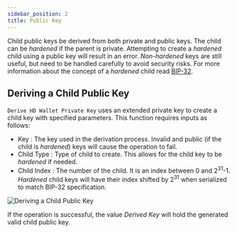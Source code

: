 ```yaml
---
sidebar_position: 2
title: Public Key
---
```


Child public keys be derived from both private and public keys. The child can be *hardened* if the parent is private.
Attempting to create a *hardened* child using a public key will result in an error. *Non-hardened* keys are still useful,
but need to be handled carefully to avoid security risks.
For more information about the concept of a *hardened* child read [BIP-32](https://github.com/bitcoin/bips/blob/master/bip-0032.mediawiki#implications).

## Deriving a Child Public Key

`Derive HD Wallet Private Key` uses an extended private key to create a child key with specified parameters.
This function requires inputs as follows:

* Key <Step text="1"/> : The key used in the derivation process. Invalid and public (if the child is *hardened*) keys will cause the operation to fail.
* Child Type <Step text="2"/> : Type of child to create. This allows for the child key to be *hardened* if needed.
* Child Index <Step text="3"/> : The number of the child. It is an index between 0 and 2<sup>31</sup>-1.
*Hardened* child keys will have their index shifted by 2<sup>31</sup> when serialized to match BIP-32 specification.

![Deriving a Child Public Key](_static/img/derive_hd_wallet_public_key.png)

If the operation is successful, the value *Derived Key* <Step text="4"/> will hold the generated valid child public key.